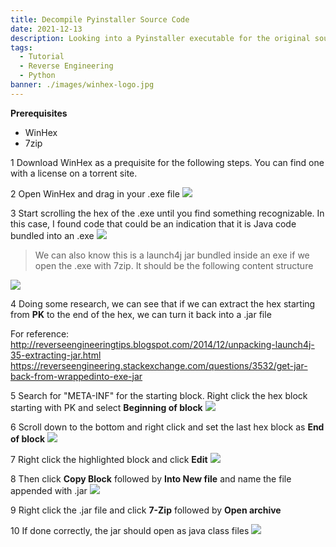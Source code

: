 ```yaml
---
title: Decompile Pyinstaller Source Code
date: 2021-12-13
description: Looking into a Pyinstaller executable for the original source code
tags:
  - Tutorial
  - Reverse Engineering
  - Python
banner: ./images/winhex-logo.jpg
---
```


**Prerequisites**

* WinHex
* 7zip



<Badge>1</Badge> Download WinHex as a prequisite for the following steps. You can find one with a license on a torrent site.

<Badge>2</Badge> Open WinHex and drag in your .exe file
  ![](./images/1.png)

<Badge>3</Badge> Start scrolling the hex of the .exe until you find something recognizable.
In this case, I found code that could be an indication that it is Java code bundled into an .exe
  ![](./images/2.png)

> We can also know this is a launch4j jar bundled inside an exe if we open the .exe with 7zip. It should be the following content structure

 ![](./images/3.png)


<Badge>4</Badge> Doing some research, we can see that if we can extract the hex starting from **PK** to the end of the hex, we can turn it back into a .jar file

For reference:  
http://reverseengineeringtips.blogspot.com/2014/12/unpacking-launch4j-35-extracting-jar.html  
https://reverseengineering.stackexchange.com/questions/3532/get-jar-back-from-wrappedinto-exe-jar  

<Badge>5</Badge> Search for "META-INF" for the starting block. Right click the hex block starting with PK and select **Beginning of block**
![](./images/4.png)

<Badge>6</Badge> Scroll down to the bottom and right click and set the last hex block as **End of block**
![](./images/5.png)

<Badge>7</Badge> Right click the highlighted block and click **Edit**
![](./images/6.png)

<Badge>8</Badge> Then click **Copy Block** followed by **Into New file** and name the file appended with .jar
![](./images/7.png)

<Badge>9</Badge> Right click the .jar file and click **7-Zip** followed by **Open archive**

<Badge>10</Badge> If done correctly, the jar should open as java class files
![](./images/8.png)

